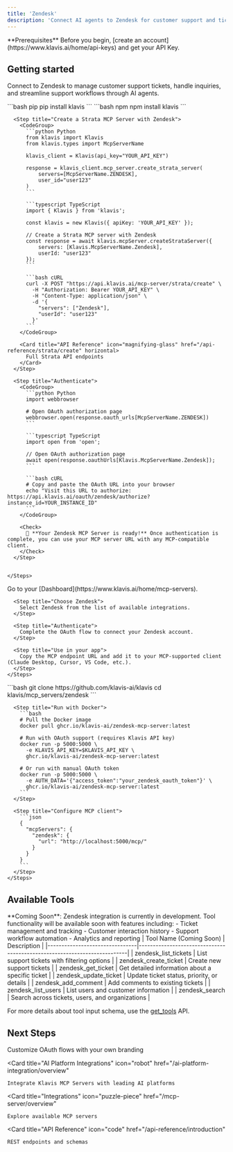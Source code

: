 ```yaml
---
title: 'Zendesk'
description: 'Connect AI agents to Zendesk for customer support and ticket management'
---
```


<Info>
  **Prerequisites**
  Before you begin, [create an account](https://www.klavis.ai/home/api-keys) and get your API Key.
</Info>

## Getting started

Connect to Zendesk to manage customer support tickets, handle inquiries, and streamline support workflows through AI agents.

<Tabs>
  <Tab title="API">
    <Steps>
      <Step title="Install the SDKs (optional)">
        <CodeGroup>
          ```bash pip
          pip install klavis
          ```
          ```bash npm
          npm install klavis
          ```
        </CodeGroup>
      </Step>
      
      <Step title="Create a Strata MCP Server with Zendesk">
        <CodeGroup>
          ```python Python
          from klavis import Klavis
          from klavis.types import McpServerName
          
          klavis_client = Klavis(api_key="YOUR_API_KEY")
          
          response = klavis_client.mcp_server.create_strata_server(
              servers=[McpServerName.ZENDESK],
              user_id="user123"
          )
          ```
          
          ```typescript TypeScript
          import { Klavis } from 'klavis';
          
          const klavis = new Klavis({ apiKey: 'YOUR_API_KEY' });
          
          // Create a Strata MCP server with Zendesk
          const response = await klavis.mcpServer.createStrataServer({
              servers: [Klavis.McpServerName.Zendesk],
              userId: "user123"
          });
          ```
          
          ```bash cURL
          curl -X POST "https://api.klavis.ai/mcp-server/strata/create" \
            -H "Authorization: Bearer YOUR_API_KEY" \
            -H "Content-Type: application/json" \
            -d '{
              "servers": ["Zendesk"],
              "userId": "user123"
            }'
          ```
        </CodeGroup>

        <Card title="API Reference" icon="magnifying-glass" href="/api-reference/strata/create" horizontal>
          Full Strata API endpoints
        </Card>
      </Step>
      
      <Step title="Authenticate">
        <CodeGroup>
          ```python Python
          import webbrowser
          
          # Open OAuth authorization page
          webbrowser.open(response.oauth_urls[McpServerName.ZENDESK])
          ```
          
          ```typescript TypeScript
          import open from 'open';
          
          // Open OAuth authorization page
          await open(response.oauthUrls[Klavis.McpServerName.Zendesk]);
          ```
          
          ```bash cURL
          # Copy and paste the OAuth URL into your browser
          echo "Visit this URL to authorize: https://api.klavis.ai/oauth/zendesk/authorize?instance_id=YOUR_INSTANCE_ID"
          ```
        </CodeGroup>
        
        <Check>
          🎉 **Your Zendesk MCP Server is ready!** Once authentication is complete, you can use your MCP server URL with any MCP-compatible client.
        </Check>
      </Step>
      

    </Steps>
  </Tab>
  
  <Tab title="UI">
    <Steps>
      <Step title="Open Dashboard">
        Go to your [Dashboard](https://www.klavis.ai/home/mcp-servers).
      </Step>
      
      <Step title="Choose Zendesk">
        Select Zendesk from the list of available integrations.
      </Step>
      
      <Step title="Authenticate">
        Complete the OAuth flow to connect your Zendesk account.
      </Step>
      
      <Step title="Use in your app">
        Copy the MCP endpoint URL and add it to your MCP-supported client (Claude Desktop, Cursor, VS Code, etc.).
      </Step>
    </Steps>
  </Tab>
  
  <Tab title="Open Source">
    <Steps>
      <Step title="Clone repository (for developers to build from source)">
        ```bash
        git clone https://github.com/klavis-ai/klavis
        cd klavis/mcp_servers/zendesk
        ```
      </Step>
      
      <Step title="Run with Docker">
        ```bash
        # Pull the Docker image
        docker pull ghcr.io/klavis-ai/zendesk-mcp-server:latest
        
        # Run with OAuth support (requires Klavis API key)
        docker run -p 5000:5000 \
          -e KLAVIS_API_KEY=$KLAVIS_API_KEY \
          ghcr.io/klavis-ai/zendesk-mcp-server:latest
        
        # Or run with manual OAuth token
        docker run -p 5000:5000 \
          -e AUTH_DATA='{"access_token":"your_zendesk_oauth_token"}' \
          ghcr.io/klavis-ai/zendesk-mcp-server:latest
        ```
      </Step>
      
      <Step title="Configure MCP client">
        ```json
        {
          "mcpServers": {
            "zendesk": {
              "url": "http://localhost:5000/mcp/"
            }
          }
        }
        ```
      </Step>
    </Steps>
  </Tab>
</Tabs>

## Available Tools

<Note>
  **Coming Soon**: Zendesk integration is currently in development. Tool functionality will be available soon with features including:
  - Ticket management and tracking
  - Customer interaction history
  - Support workflow automation
  - Analytics and reporting
</Note>

<Accordion title="Planned Tools">
| Tool Name (Coming Soon)        | Description                                                              |
|--------------------------------|--------------------------------------------------------------------------|
| zendesk_list_tickets           | List support tickets with filtering options |
| zendesk_create_ticket          | Create new support tickets |
| zendesk_get_ticket             | Get detailed information about a specific ticket |
| zendesk_update_ticket          | Update ticket status, priority, or details |
| zendesk_add_comment            | Add comments to existing tickets |
| zendesk_list_users             | List users and customer information |
| zendesk_search                 | Search across tickets, users, and organizations |
</Accordion>

<Note>For more details about tool input schema, use the [get_tools](https://www.klavis.ai/docs/api-reference/mcp-server/get-tools) API.</Note>

## Next Steps

<CardGroup>
  <Card
    title="White-label Authentication"
    icon="palette"
    href="/auth/white-label"
  >
    Customize OAuth flows with your own branding
  </Card>
  
  <Card
    title="AI Platform Integrations"
    icon="robot"
    href="/ai-platform-integration/overview"
  >
    Integrate Klavis MCP Servers with leading AI platforms
  </Card>
  
  <Card
    title="Integrations"
    icon="puzzle-piece"
    href="/mcp-server/overview"
  >
    Explore available MCP servers
  </Card>
  
  <Card
    title="API Reference"
    icon="code"
    href="/api-reference/introduction"
  >
    REST endpoints and schemas
  </Card>
</CardGroup>